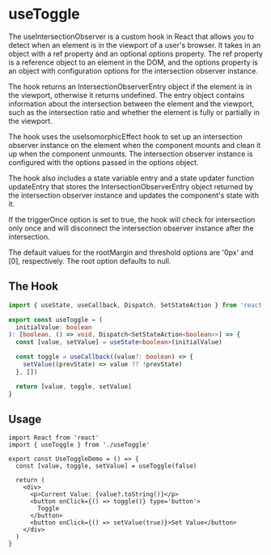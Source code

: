 # useToggle

The useIntersectionObserver is a custom hook in React that allows you to detect when an element is in the viewport of a user's browser. It takes in an object with a ref property and an optional options property. The ref property is a reference object to an element in the DOM, and the options property is an object with configuration options for the intersection observer instance.

The hook returns an IntersectionObserverEntry object if the element is in the viewport, otherwise it returns undefined. The entry object contains information about the intersection between the element and the viewport, such as the intersection ratio and whether the element is fully or partially in the viewport.

The hook uses the useIsomorphicEffect hook to set up an intersection observer instance on the element when the component mounts and clean it up when the component unmounts. The intersection observer instance is configured with the options passed in the options object.

The hook also includes a state variable entry and a state updater function updateEntry that stores the IntersectionObserverEntry object returned by the intersection observer instance and updates the component's state with it.

If the triggerOnce option is set to true, the hook will check for intersection only once and will disconnect the intersection observer instance after the intersection.

The default values for the rootMargin and threshold options are '0px' and [0], respectively. The root option defaults to null.

## The Hook

```ts filename="useToggle.ts"
import { useState, useCallback, Dispatch, SetStateAction } from 'react'

export const useToggle = (
  initialValue: boolean
): [boolean, () => void, Dispatch<SetStateAction<boolean>>] => {
  const [value, setValue] = useState<boolean>(initialValue)

  const toggle = useCallback((value?: boolean) => {
    setValue((prevState) => value ?? !prevState)
  }, [])

  return [value, toggle, setValue]
}
```

## Usage

```tsx filename="OnClickToggle.tsx"
import React from 'react'
import { useToggle } from './useToggle'

export const UseToggleDemo = () => {
  const [value, toggle, setValue] = useToggle(false)

  return (
    <div>
      <p>Current Value: {value?.toString()}</p>
      <button onClick={() => toggle()} type='button'>
        Toggle
      </button>
      <button onClick={() => setValue(true)}>Set Value</button>
    </div>
  )
}
```
